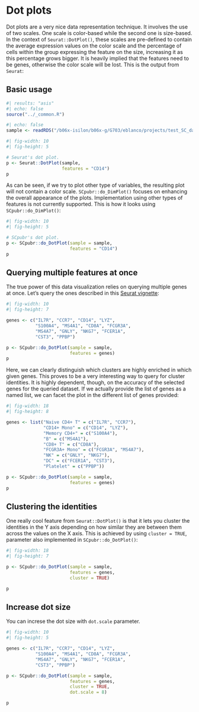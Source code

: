 # Dot plots

Dot plots are a very nice data representation technique. It involves the use of two scales. One scale is color-based while the second one is size-based. In the context of `Seurat::DotPlot()`, these scales are pre-defined to contain the average expression values on the color scale and the percentage of cells within the group expressing the feature on the size, increasing it as this percentage grows bigger. It is heavily implied that the features need to be genes, otherwise the color scale will be lost. This is the output from `Seurat`:

## Basic usage

```r
#| results: "asis"
#| echo: false
source("../_common.R")
```

```r
#| echo: false
sample <- readRDS("/b06x-isilon/b06x-g/G703/eblanco/projects/test_SC_datasets/sc_dataset.rds")
```

```r
#| fig-width: 10
#| fig-height: 5

# Seurat's dot plot.
p <- Seurat::DotPlot(sample, 
                     features = "CD14")
p
```

As can be seen, if we try to plot other type of variables, the resulting plot will not contain a color scale. `SCpubr::do_DimPlot()` focuses on enhancing the overall appearance of the plots. Implementation using other types of features is not currently supported. This is how it looks using `SCpubr::do_DimPlot()`:

```r
#| fig-width: 10
#| fig-height: 5

# SCpubr's dot plot.
p <- SCpubr::do_DotPlot(sample = sample, 
                        features = "CD14")
p
```

## Querying multiple features at once

The true power of this data visualization relies on querying multiple genes at once. Let's query the ones described in this [Seurat vignette](https://satijalab.org/seurat/articles/pbmc3k_tutorial.html#assigning-cell-type-identity-to-clusters-1):

```r
#| fig-width: 10
#| fig-height: 7

genes <- c("IL7R", "CCR7", "CD14", "LYZ", 
           "S100A4", "MS4A1", "CD8A", "FCGR3A", 
           "MS4A7", "GNLY", "NKG7", "FCER1A", 
           "CST3", "PPBP")

p <- SCpubr::do_DotPlot(sample = sample, 
                        features = genes)
p
```

Here, we can clearly distinguish which clusters are highly enriched in which given genes. This proves to be a very interesting way to query for cluster identities. It is highly dependent, though, on the accuracy of the selected genes for the queried dataset. If we actually provide the list of genes as a named list, we can facet the plot in the different list of genes provided:

```r
#| fig-width: 18
#| fig-height: 8

genes <- list("Naive CD4+ T" = c("IL7R", "CCR7"),
              "CD14+ Mono" = c("CD14", "LYZ"),
              "Memory CD4+" = c("S100A4"),
              "B" = c("MS4A1"),
              "CD8+ T" = c("CD8A"),
              "FCGR3A+ Mono" = c("FCGR3A", "MS4A7"),
              "NK" = c("GNLY", "NKG7"),
              "DC" = c("FCER1A", "CST3"),
              "Platelet" = c("PPBP"))

p <- SCpubr::do_DotPlot(sample = sample, 
                        features = genes)
p
```

## Clustering the identities

One really cool feature from `Seurat::DotPlot()` is that it lets you cluster the identities in the Y axis depending on how similar they are between them across the values on the X axis. This is achieved by using `cluster = TRUE`, parameter also implemented in `SCpubr::do_DotPlot()`:

```r
#| fig-width: 18
#| fig-height: 7

p <- SCpubr::do_DotPlot(sample = sample, 
                        features = genes, 
                        cluster = TRUE)

p
```

## Increase dot size

You can increse the dot size with `dot.scale` parameter.
```r
#| fig-width: 10
#| fig-height: 5

genes <- c("IL7R", "CCR7", "CD14", "LYZ", 
           "S100A4", "MS4A1", "CD8A", "FCGR3A", 
           "MS4A7", "GNLY", "NKG7", "FCER1A", 
           "CST3", "PPBP")

p <- SCpubr::do_DotPlot(sample = sample, 
                        features = genes, 
                        cluster = TRUE,
                        dot.scale = 8)

p
```

